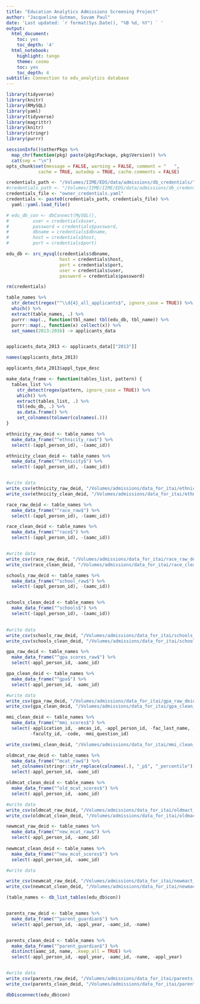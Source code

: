 ```yaml
---
title: "Education Analytics Admissions Screening Project"
author: "Jacqueline Gutman, Suvam Paul"
date: 'Last updated: `r format(Sys.Date(), "%B %d, %Y") ` '
output:
  html_document:
    toc: yes
    toc_depth: '4'
  html_notebook:
    highlight: tango
    theme: cosmo
    toc: yes
    toc_depth: 4
subtitle: Connection to edu_analytics database
---
```


```r
library(tidyverse)
library(knitr)
library(RMySQL)
library(yaml)
library(tidyverse)
library(magrittr)
library(knitr)
library(stringr)
library(purrr)

sessionInfo()$otherPkgs %>%
  map_chr(function(pkg) paste(pkg$Package, pkg$Version)) %>%
  cat(sep = "\n")
opts_chunk$set(message = FALSE, warning = FALSE, comment = "   ",
            cache = TRUE, autodep = TRUE, cache.comments = FALSE)

```

```r
credentials_path <- "/Volumes/IIME/EDS/data/admissions/db_credentials/"
#credentials_path <- "/Volumes/IIME/IIME/EDS/data/admissions/db_credentials/"
credentials_file <- "owner_credentials.yaml"
credentials <- paste0(credentials_path, credentials_file) %>%
  yaml::yaml.load_file()

# edu_db_con <- dbConnect(MySQL(),
#         user = credentials$user,
#         password = credentials$password,
#         dbname = credentials$dbname,
#         host = credentials$host,
#         port = credentials$port)

edu_db <- src_mysql(credentials$dbname,
                    host = credentials$host,
                    port = credentials$port,
                    user = credentials$user,
                    password = credentials$password)

rm(credentials)
```



```r

table_names %>%
  str_detect(regex("^\\d{4}_all_applicants$", ignore_case = TRUE)) %>%
  which() %>%
  extract(table_names, .) %>%
  purrr::map(., function(tbl_name) tbl(edu_db, tbl_name)) %>%
  purrr::map(., function(x) collect(x)) %>%
  set_names(2013:2016) -> applicants_data


applicants_data_2013 <- applicants_data[["2013"]]

names(applicants_data_2013)

applicants_data_2013$appl_type_desc
```



```r

make_data_frame <- function(tables_list, pattern) {
  tables_list %>%
    str_detect(regex(pattern, ignore_case = TRUE)) %>%
    which() %>%
    extract(tables_list, .) %>% 
    tbl(edu_db, .) %>% 
    as.data.frame() %>% 
    set_colnames(tolower(colnames(.)))
}

```


```r

ethnicity_raw_deid <- table_names %>% 
  make_data_frame("^ethnicity_raw$") %>% 
  select(-(appl_person_id), -(aamc_id))

ethnicity_clean_deid <- table_names %>% 
  make_data_frame("^ethnicity$") %>% 
  select(-(appl_person_id), -(aamc_id))


#write data
write_csv(ethnicity_raw_deid, "/Volumes/admissions/data_for_itai/ethnicity_raw_deidentified.csv")
write_csv(ethnicity_clean_deid, "/Volumes/admissions/data_for_itai/ethnicity_clean_deidentified.csv")
```



```r

race_raw_deid <- table_names %>% 
  make_data_frame("^race_raw$") %>% 
  select(-(appl_person_id), -(aamc_id))

race_clean_deid <- table_names %>% 
  make_data_frame("^race$") %>% 
  select(-(appl_person_id), -(aamc_id))


#write data
write_csv(race_raw_deid, "/Volumes/admissions/data_for_itai/race_raw_deidentified.csv")
write_csv(race_clean_deid, "/Volumes/admissions/data_for_itai/race_clean_deidentified.csv")

```



```r

schools_raw_deid <- table_names %>% 
  make_data_frame("^school_raw$") %>% 
  select(-(appl_person_id), -(aamc_id))


schools_clean_deid <- table_names %>% 
  make_data_frame("^schools$") %>%
  select(-(appl_person_id), -(aamc_id))

  
#write data
write_csv(schools_raw_deid, "/Volumes/admissions/data_for_itai/schools_raw_deidentified.csv")
write_csv(schools_clean_deid, "/Volumes/admissions/data_for_itai/schools_clean_deidentified.csv")

```



```r

gpa_raw_deid <- table_names %>% 
  make_data_frame("^gpa_scores_raw$") %>% 
  select(-appl_person_id, -aamc_id)

gpa_clean_deid <- table_names %>% 
  make_data_frame("^gpa$") %>% 
  select(-appl_person_id, -aamc_id)

#write data
write_csv(gpa_raw_deid, "/Volumes/admissions/data_for_itai/gpa_raw_deidentified.csv")
write_csv(gpa_clean_deid, "/Volumes/admissions/data_for_itai/gpa_clean_deidentified.csv")

```



```r

mmi_clean_deid <- table_names %>% 
  make_data_frame("^mmi_scores$") %>% 
  select(-application_id, -amcas_id, -appl_person_id, -fac_last_name, -fac_first_name, -comment, -avg, -stdev, -conflict, -interview_id, -scenario, -interview_type, -interview_type, 
         -faculty_id, -code, -mmi_question_id)

write_csv(mmi_clean_deid, "/Volumes/admissions/data_for_itai/mmi_clean_deidentified.csv")
```



```r

oldmcat_raw_deid <- table_names %>% 
  make_data_frame("^mcat_raw$") %>% 
  set_colnames(stringr::str_replace(colnames(.), "_p$", "_percentile")) %>% 
  select(-appl_person_id, -aamc_id)

oldmcat_clean_deid <- table_names %>% 
  make_data_frame("^old_mcat_scores$") %>% 
  select(-appl_person_id, -aamc_id)

#write data
write_csv(oldmcat_raw_deid, "/Volumes/admissions/data_for_itai/oldmact_raw_deidentified.csv")
write_csv(oldmcat_clean_deid, "/Volumes/admissions/data_for_itai/oldmact_clean_deidentified.csv")
```



```r

newmcat_raw_deid <- table_names %>% 
  make_data_frame("^new_mcat_raw$") %>% 
  select(-appl_person_id, -aamc_id)
  
newmcat_clean_deid <- table_names %>% 
  make_data_frame("^new_mcat_scores$") %>% 
  select(-appl_person_id, -aamc_id)

#write data

write_csv(newmcat_raw_deid, "/Volumes/admissions/data_for_itai/newmact_raw_deidentified.csv")
write_csv(newmcat_clean_deid, "/Volumes/admissions/data_for_itai/newmact_clean_deidentified.csv")

```



```r

(table_names <- db_list_tables(edu_db$con))


parents_raw_deid <- table_names %>% 
  make_data_frame("^parent_guardian$") %>% 
  select(-appl_person_id, -appl_year, -aamc_id, -name)


parents_clean_deid <- table_names %>% 
  make_data_frame("^parent_guardian$") %>% 
  distinct(aamc_id, name, .keep_all = TRUE) %>% 
  select(-appl_person_id, -appl_year, -aamc_id, -name, -appl_year)


#write data
write_csv(parents_raw_deid, "/Volumes/admissions/data_for_itai/parents_raw_deidentified.csv")
write_csv(parents_clean_deid, "/Volumes/admissions/data_for_itai/parents_clean_deidentified.csv")


```



```r
dbDisconnect(edu_db$con)
```
